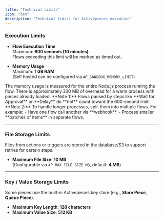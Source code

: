 ```yaml
---
title: "Technical Limits"
icon: "ban"
description: "Technical limits for Activepieces execution"
---
```



### Execution Limits

- **Flow Execution Time**  
  Maximum: **600 seconds (10 minutes)**  
  Flows exceeding this limit will be marked as timed out.

- **Memory Usage**  
  Maximum: **1 GB RAM**  
  (Self hosted can be configured via `AP_SANDBOX_MEMORY_LIMIT`)

<Note>
The memory usage is measured for the entire Node.js process running the flow. There is approximately 300 MB of overhead for a warm process with pieces already loaded.
</Note>

<Tip>
**Note 1:** Flows paused by steps like **Wait for Approval** or **Delay** do **not** count toward the 600-second limit.
</Tip>

<Tip>
**Note 2:** To handle longer processes, split them into multiple flows.  
For example:  
- Have one flow call another via **webhook**.  
- Process smaller **batches of items** in separate flows.
</Tip>

---

### File Storage Limits

<Info>
Files from actions or triggers are stored in the database/S3 to support retries for certain steps.
</Info>

- **Maximum File Size**: **10 MB**  
  (Configurable via `AP_MAX_FILE_SIZE_MB`, default: **4 MB**)

---

### Key / Value Storage Limits

Some pieces use the built-in Activepieces key store (e.g., **Store Piece**, **Queue Piece**).

- **Maximum Key Length**: **128 characters**  
- **Maximum Value Size**: **512 KB**
